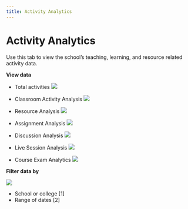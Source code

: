 ```yaml
--- 
title: Activity Analytics
--- 
```


# Activity Analytics

Use this tab to view the school’s teaching, learning, and resource related activity data.


**View data**

- Total activities
![](/img/ulearning/admin/data07.png)


- Classroom Activity Analysis
![](/img/ulearning/admin/data08.png)

- Resource Analysis
![](/img/ulearning/admin/data09.png)

- Assignment Analysis
![](/img/ulearning/admin/data10.png)

- Discussion Analysis
![](/img/ulearning/admin/data11.png)

- Live Session Analysis
![](/img/ulearning/admin/data12.png)

- Course Exam Analytics
![](/img/ulearning/admin/data13.png)

**Filter data by**

![](/img/ulearning/admin/data14.png)
- School or college [1]
- Range of dates [2]